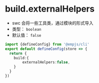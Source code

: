# build.externalHelpers
+ swc 会将一些工具类，通过模块的形式导入
+ 类型： `boolean`
+ 默认值： `false`

```ts title="emp-config.js"
import {defineConfig} from '@empjs/cli'
export default defineConfig(store => {
  return {
    build:{
        externalHelpers:false,
    }
  }
})
```